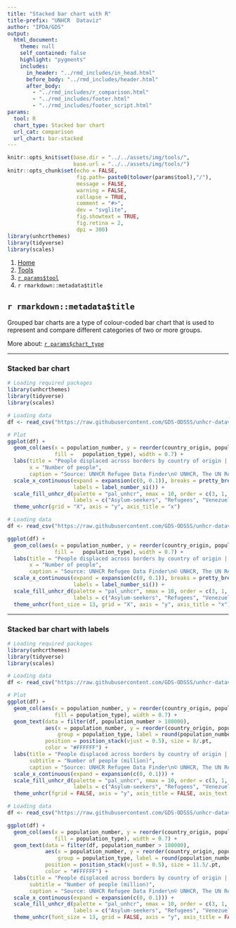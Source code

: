 ```yaml
---
title: "Stacked bar chart with R"
title-prefix: "UNHCR  Dataviz"
author: "IPDA/GDS"
output:
  html_document:
    theme: null
    self_contained: false
    highlight: "pygments"
    includes:
      in_header: "../rmd_includes/in_head.html"
      before_body: "../rmd_includes/header.html"
      after_body:
        - "../rmd_includes/r_comparison.html"
        - "../rmd_includes/footer.html"
        - "../rmd_includes/footer_script.html"
params:
  tool: R
  chart_type: Stacked bar chart
  url_cat: comparison
  url_chart: bar-stacked
---
```


```r
knitr::opts_knit$set(base.dir = "../../assets/img/tools/",
                     base.url = "../../assets/img/tools/")
knitr::opts_chunk$set(echo = FALSE,
                      fig.path= paste0(tolower(params$tool),"/"),
                      message = FALSE,
                      warning = FALSE,
                      collapse = TRUE,
                      comment = "#>",
                      dev = "svglite",
                      fig.showtext = TRUE,
                      fig.retina = 2,
                      dpi = 300)
library(unhcrthemes)
library(tidyverse)
library(scales)
```

<main id="tools" class="container mt-5">

<!-- Breadcrumb is filled automatically with the text from Title and Tool parameter in YAML --> 
<nav aria-label="breadcrumb">
    <ol class="breadcrumb">
        <li class="breadcrumb-item"><a href="../../">Home</a></li>
        <li class="breadcrumb-item"><a href="../">Tools</a></li>
        <li class="breadcrumb-item"><a href="../`r tolower(params$tool)`/">`r params$tool`</a></li>
        <li class="breadcrumb-item active" aria-current="page">`r rmarkdown::metadata$title`</li>
    </ol>
</nav>

<!-- Intro header --> 
<div class="my-5 text-center">

## `r rmarkdown::metadata$title`

<div class="row justify-content-center">
<div class="col-lg-8">

<!-- Only text to change below, the rest comes from the YAML --> 
Grouped bar charts are a type of colour-coded bar chart that is used to represent and compare different categories of two or more groups.

More about: <a href="../../chart_gallery/`r params$url_cat`.html#`r params$url_chart`">`r params$chart_type`</a>

</div>
</div>
</div>


----

<!-- Beginning of section, should be preceded by hr (----) --> 
<section class="my-5">

### Stacked bar chart

<div class="row">

<!-- First column for large screen --> 
<div class="col-lg-6">

```r
# Loading required packages
library(unhcrthemes)
library(tidyverse)
library(scales)

# Loading data
df <- read_csv("https://raw.githubusercontent.com/GDS-ODSSS/unhcr-dataviz-platform/master/data/comparison/bar_stacked.csv")

# Plot
ggplot(df) +
  geom_col(aes(x = population_number, y = reorder(country_origin, population_number),
               fill = 	population_type), width = 0.7) +
  labs(title = "People displaced across borders by country of origin | 2021",
       x = "Number of people",
       caption = "Source: UNHCR Refugee Data Finder\n© UNHCR, The UN Refugee Agency") +
  scale_x_continuous(expand = expansion(c(0, 0.1)), breaks = pretty_breaks(n = 7),
                     labels = label_number_si()) +
  scale_fill_unhcr_d(palette = "pal_unhcr", nmax = 10, order = c(3, 1, 9),
                     labels = c("Asylum-seekers", "Refugees", "Venezuelans displaced abroad")) +
  theme_unhcr(grid = "X", axis = "y", axis_title = "x")
```

</div>
<!-- End First column --->

<!-- Second column for large screen --> 
<div class="col-lg-6">


```r
# Loading data
df <- read_csv("https://raw.githubusercontent.com/GDS-ODSSS/unhcr-dataviz-platform/master/data/comparison/bar_stacked.csv")

ggplot(df) +
  geom_col(aes(x = population_number, y = reorder(country_origin, population_number),
               fill = 	population_type), width = 0.7) +
  labs(title = "People displaced across borders by country of origin | 2021",
       x = "Number of people",
       caption = "Source: UNHCR Refugee Data Finder\n© UNHCR, The UN Refugee Agency") +
  scale_x_continuous(expand = expansion(c(0, 0.1)), breaks = pretty_breaks(n = 7),
                     labels = label_number_si()) +
  scale_fill_unhcr_d(palette = "pal_unhcr", nmax = 10, order = c(3, 1, 9),
                     labels = c("Asylum-seekers", "Refugees", "Venezuelans displaced abroad")) +
  theme_unhcr(font_size = 13, grid = "X", axis = "y", axis_title = "x")
```

</div>
<!-- End Second column --->

</div>
</section>
<!-- End of section --->

----

<!-- Beginning of section, should be preceded by hr (----) --> 
<section class="my-5">

### Stacked bar chart with labels

<div class="row">

<!-- First column for large screen --> 
<div class="col-lg-6">

```r
# Loading required packages
library(unhcrthemes)
library(tidyverse)
library(scales)

# Loading data
df <- read_csv("https://raw.githubusercontent.com/GDS-ODSSS/unhcr-dataviz-platform/master/data/comparison/bar_stacked.csv")

# Plot
ggplot(df) +
  geom_col(aes(x = population_number, y = reorder(country_origin, population_number),
               fill = population_type), width = 0.7) +
  geom_text(data = filter(df, population_number > 180000),
            aes(x = population_number, y = reorder(country_origin, population_number),
                group = population_type, label = round(population_number / 1e6, 1)),
            position = position_stack(vjust = 0.5), size = 8/.pt,
            color = "#FFFFFF") +
  labs(title = "People displaced across borders by country of origin | 2021",
       subtitle = "Number of people (million)",
       caption = "Source: UNHCR Refugee Data Finder\n© UNHCR, The UN Refugee Agency") +
  scale_x_continuous(expand = expansion(c(0, 0.1))) +
  scale_fill_unhcr_d(palette = "pal_unhcr", nmax = 10, order = c(3, 1, 9),
                     labels = c("Asylum-seekers", "Refugees", "Venezuelans displaced abroad")) +
  theme_unhcr(fgrid = FALSE, axis = "y", axis_title = FALSE, axis_text = "y")
```

</div>
<!-- End First column --->

<!-- Second column for large screen --> 
<div class="col-lg-6">


```r
# Loading data
df <- read_csv("https://raw.githubusercontent.com/GDS-ODSSS/unhcr-dataviz-platform/master/data/comparison/bar_stacked.csv")

ggplot(df) +
  geom_col(aes(x = population_number, y = reorder(country_origin, population_number),
               fill = population_type), width = 0.7) +
  geom_text(data = filter(df, population_number > 180000),
            aes(x = population_number, y = reorder(country_origin, population_number),
                group = population_type, label = round(population_number / 1e6, 1)),
            position = position_stack(vjust = 0.5), size = 11.5/.pt,
            color = "#FFFFFF") +
  labs(title = "People displaced across borders by country of origin | 2021",
       subtitle = "Number of people (million)",
       caption = "Source: UNHCR Refugee Data Finder\n© UNHCR, The UN Refugee Agency") +
  scale_x_continuous(expand = expansion(c(0, 0.1))) +
  scale_fill_unhcr_d(palette = "pal_unhcr", nmax = 10, order = c(3, 1, 9),
                     labels = c("Asylum-seekers", "Refugees", "Venezuelans displaced abroad")) +
  theme_unhcr(font_size = 13, grid = FALSE, axis = "y", axis_title = FALSE, axis_text = "y")
```

</div>
<!-- End Second column --->

</div>
</section>
<!-- End of section --->

<!-- To add sections just copy the whole code between the above section tag --->

</main>
